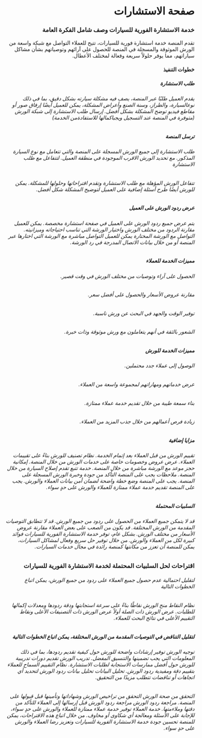 <div dir="rtl" className='flex w-full  flex-col  items-start gap-4 font-noto '>

# صفحة الاستشارات

### خدمة الاستشارة الفورية للسيارات وصف شامل الفكرة العامة

تقدم المنصة خدمة استشارة فورية للسيارات، تتيح للعملاء التواصل مع شبكة واسعة من
الورش الموثوقة والمسجلة في المنصة للحصول على آرائهم وتوصياتهم بشأن مشاكل
سياراتهم، مما يوفر حلولاً سريعة وفعالة لمختلف الأعطال.

#### خطوات التنفيذ

##### طلب الاستشارة

###### يقدم العميل طلبًا عبر المنصة، يصف فيه مشكلة سيارته بشكل دقيق، بما في ذلك نوعالسيارة، والطراز، وسنة الصنع وأعراض المشكلة، يمكن للعميل أيضًا إرفاق صور أو مقاطع فيديو توضح المشكلة بشكل أفضل. إرسال طلب الاستشارة إلى شبكة الورش (متوفرة في المنصة عند التسجيل ويجباكمالها للاستفادةمن الخدمة)

##### ترسل المنصة

###### طلب الاستشارة إلى جميع الورش المسجلة على المنصة والتي تتعامل مع نوع السيارة المذكور. مع تحديد الورش الاقرب الموجودة في منطقة العميل. لتتفاعل مع طلب الاستشارة

###### تتفاعل الورش المؤهلة مع طلب الاستشارة وتقدم اقتراحاتها وحلولها للمشكلة. يمكن للورش أيضًا طرح أسئلة إضافية على العميل لتوضيح المشكلة شكل أفضل.

##### عرض ردود الورش على العميل

###### يتم عرض جميع ردود الورش على العميل في صفحة استشارة مخصصة. يمكن للعميل مقارنة الردود من مختلف الورش واختيار الورشة التي تناسب احتياجاته وميزانيته. التواصل مع الورشة المختارة يمكن للعميل التواصل مباشرة مع الورشة التي اختارها عبر المنصة أو من خلال بيانات الاتصال المدرجة في رد الورشة.

##### مميزات الخدمة للعملاء

###### الحصول على آراء وتوصيات من مختلف الورش في وقت قصير.

###### مقارنة عروض الأسعار والحصول على أفضل سعر.

###### توفير الوقت والجهد في البحث عن ورش ناسبة.

###### الشعور بالثقة في أنهم يتعاملون مع ورش موثوقة وذات خبرة.

##### مميزات الخدمة للورش

###### الوصول إلى عملاء جدد محتملين.

###### عرض خدماتهم ومهاراتهم لمجموعة واسعة من العملاء.

###### بناء سمعة طيبة من خلال تقديم خدمة عملاء ممتازة.

###### زيادة فرص أعمالهم من خلال جذب المزيد من العملاء.

##### مزايا إضافية

###### تقييم الورش من قبل العملاء بعد إتمام الخدمة. نظام تصنيف للورش بناءً على تقييمات العملاء. عرض عروض وخصومات خاصة على خدمات الورش من خلال المنصة. إمكانية حجز موعد مع الورشة مباشرة من خلال المنصة. خدمة تتبع تقدم إصلاح السيارة من خلال المنصة. ملاحظات يجب على المنصة التأكد من جودة وخبرة الورش المسجلة على المنصة. يجب على المنصة وضع خطة واضحة لضمان أمن بيانات العملاء والورش. يجب على المنصة تقديم خدمة عملاء ممتازة للعملاء والورش على حدٍ سواء.

##### السلبيات المحتملة

###### قد لا يتمكن جميع العملاء من الحصول على ردود من جميع الورش. قد لا تتطابق التوصيات المقدمة من الورش المختلفة. قد يكون من الصعب على بعض العملاء مقارنة عروض الأسعار من مختلف الورش. بشكل عام، توفر خدمة الاستشارة الفورية للسيارات فوائد كبيرة لكل من العملاء والورش. من خلال توفير حل سريع وفعال لمشاكل السيارات، يمكن للمنصة أن تعزز من مكانتها كمنصة رائدة في مجال خدمات السيارات.

### اقتراحات لحل السلبيات المحتملة لخدمة الاستشارة الفورية للسيارات

###### لتقليل احتمالية عدم حصول جميع العملاء على ردود من جميع الورش، يمكن اتباع الخطوات التالية

###### نظام النقاط منح الورش نقاطًا بناءً على سرعة استجابتها ودقة ردودها ومعدلات إكمالها للطلبات. عرض الورش ذات الصلة أولاً عرض الورش ذات التصنيفات الأعلى ونقاط التقييم الأعلى في نتائج البحث للعملاء.

##### لتقليل التناقض في التوصيات المقدمة من الورش المختلفة، يمكن اتباع الخطوات التالية

###### توجيه الورش توفير إرشادات واضحة للورش حول كيفية تقديم ردودها، بما في ذلك المعلومات التي يجب تضمينها والتنسيق المفضل. تدريب الورش تقديم دورات تدريبية للورش حول أفضل ممارسات الاستجابة لطلبات الاستشارة. نظام التقييم السماح للعملاء بتقييم دقة ومفيدية ردود الورش. تحليل البيانات تحليل بيانات ردود الورش لتحديد أي اتجاهات أو تناقضات تتطلب مزيدًا من التحقيق.

###### التحقق من صحة الورش التحقق من تراخيص الورش وشهاداتها وتأمينها قبل قبولها على المنصة. مراجعة ردود الورش مراجعة ردود الورش قبل إرسالها إلى العملاء للتأكد من دقتها وملاءمتها. خدمة العملاء توفير خدمة عملاء ممتازة للعملاء والورش على حدٍ سواء، للإجابة على الأسئلة ومعالجة أي شكاوى أو مخاوف. من خلال اتباع هذه الاقتراحات، يمكن للمنصة تحسين جودة خدمة الاستشارة الفورية للسيارات وتعزيز رضا العملاء والورش على حدٍ سواء.

</div>
